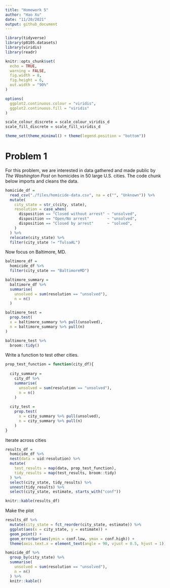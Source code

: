 ```yaml
---
title: "Homework 5"
author: "Hao Xu"
date: "11/20/2021"
output: github_document
---
```


```r
library(tidyverse)
library(p8105.datasets)
library(viridis)
library(readr)

knitr::opts_chunk$set(
  echo = TRUE,
  warning = FALSE,
  fig.width = 8,
  fig.height = 6,
  out.width = "90%"
)

options(
  ggplot2.continuous.colour = "viridis",
  ggplot2.continuous.fill = "viridis"
)

scale_colour_discrete = scale_colour_viridis_d
scale_fill_discrete = scale_fill_viridis_d

theme_set(theme_minimal() + theme(legend.position = "bottom"))
```

# Problem 1

For this problem, we are interested in data gathered and made public by _The Washington Post_ on homicides in 50 large U.S. cities. The code chunk below imports and cleans the data.

```r
homicide_df = 
  read_csv("./files/homicide-data.csv", na = c("", "Unknown")) %>% 
  mutate(
    city_state = str_c(city, state),
    resolution = case_when(
      disposition == "Closed without arrest" ~ "unsolved",
      disposition == "Open/No arrest"        ~ "unsolved",
      disposition == "Closed by arrest"      ~ "solved",
    )
  ) %>% 
  relocate(city_state) %>% 
  filter(city_state != "TulsaAL")
```

Now focus on Baltimore, MD.

```r
baltimore_df = 
  homicide_df %>% 
  filter(city_state == "BaltimoreMD")

baltimore_summary = 
  baltimore_df %>% 
  summarise(
    unsolved = sum(resolution == "unsolved"),
    n = n()
  )

baltimore_test = 
  prop.test(
  x = baltimore_summary %>% pull(unsolved),
  n = baltimore_summary %>% pull(n)
)

baltimore_test %>% 
  broom::tidy()
```

Write a function to test other cities.

```r
prop_test_function = function(city_df){
  
  city_summary = 
    city_df %>% 
    summarise(
      unsolved = sum(resolution == "unsolved"),
      n = n()
    )
  
  city_test = 
    prop.test(
      x = city_summary %>% pull(unsolved),
      n = city_summary %>% pull(n)
    )
}
```

Iterate across cities

```r
results_df = 
  homicide_df %>% 
  nest(data = uid:resolution) %>% 
  mutate(
    test_results = map(data, prop_test_function),
    tidy_results = map(test_results, broom::tidy)
  ) %>% 
  select(city_state, tidy_results) %>% 
  unnest(tidy_results) %>% 
  select(city_state, estimate, starts_with("conf"))

knitr::kable(results_df)
```

Make the plot

```r
results_df %>% 
  mutate(city_state = fct_reorder(city_state, estimate)) %>% 
  ggplot(aes(x = city_state, y = estimate)) +
  geom_point() +
  geom_errorbar(aes(ymin = conf.low, ymax = conf.high)) +
  theme(axis.text.x = element_text(angle = 90, vjust = 0.5, hjust = 1))
```

```r
homicide_df %>% 
  group_by(city_state) %>% 
  summarise(
    unsolved = sum(resolution == "unsolved"),
    n = n()
  ) %>% 
  knitr::kable()
```

